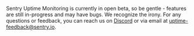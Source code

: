 <Note>

Sentry Uptime Monitoring is currently in open beta, so be gentle - features are still in-progress and may have bugs. We recognize the irony.
For any questions or feedback, you can reach us on [Discord](https://discord.gg/sentry) or via email at [uptime-feedback@sentry.io](mailto:uptime-feedback@sentry.io).

</Note>
